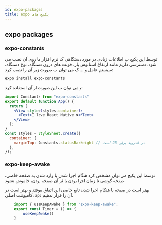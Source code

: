 ```yaml
---
id: expo-packages
title: expo پکیج های
---
```


## expo packages
### expo-constants
توسط این پکیج ب اطلاعات زیادی در مورد دستگاهی ک نرم افزار ما روی آن نصب می شود، دسترسی داریم مانند ارتفاع استاتوس بار، فونت های درون دستگاه، نوع دستگاه، سیستم عامل و ... ک می توان ب صورت زیر آن را نصب کرد:
```shell
expo install expo-constants
```
و می توان ب این صورت از آن استفاده کرد:
```jsx
import Constants from "expo-constants"
export default function App() {
  return (
    <View style={styles.container}>
      <Text>I love React Native ❤</Text>
    </View>
  );
}
const styles = StyleSheet.create({
  container: {
    marginTop: Constants.statusBarHeight // در اندروید برابر 25 است
  },
});
```
### expo-keep-awake
توسط این پکیج می توان مشخص کرد هنگام اجرا شدن یا وارد شدن به صفحه خاصی، صفحه گوشی تا زمان اجرا بودن یا ئر آن صفخه بودن، خاموش نشود

بهتر است در صفخه یا هنکام اجرا شدن تابع خاصی این اتفاق بیوفتد و بهتر است در کامپوننت اصلی، `app` آن را قرار ندهیم.
```jsx
    import { useKeepAwake } from "expo-keep-awake";
    export const Timer = () => {
        useKeepAwake()
    }
```
